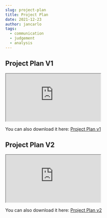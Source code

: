 ```yaml
---
slug: project-plan
title: Project Plan
date: 2021-12-23
author: jancarlo
tags:
  - communication
  - judgement
  - analysis
---
```


## Project Plan V1
<iframe src="https://docs.google.com/document/d/e/2PACX-1vQkT-SXVIoFaIUgfmpuDu4D7RloG0Mq19Q5-RYBQfQMAmqnyyXDsYK4BDIXcnTqSbYJQM8p8w8CqN05/pub?embedded=true"></iframe>

You can also download it here: [Project Plan v1](/images/Project-Plan-v1.pdf)

## Project Plan V2
<iframe src="https://docs.google.com/document/d/e/2PACX-1vRSKxOwlvAXOXoCMIr_EYbD1-pZserpOKM6cTYjJX2yU2EAlR-VcBeh61PUoy7Xsy5v1wVgGIVJ0ot5/pub?embedded=true"></iframe>

You can also download it here: [Project Plan v2](/images/Project-Plan-v2.pdf)
